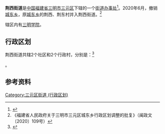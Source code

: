 {{中国乡级行政区|35/04/03/004/000
|景观照片文件名 = 201708 Jingxi, Sanming.jpg
|景观照片描述 = [[三明学院|三明学院]]
|汉语拼音 = 
|其他语言 = 
|其他语言名称 = 
|旧称 = 
|地名出处 = 
|位置图文件名 = 
|位置图描述 = 
|自定义图片= 
|建置时间 = 
|政府驻地 = 
|毗邻 = 
|总面积 = 
|总人口 = 
|总人口年份 = 
|户籍人口 = 
|户籍人口年份 = 
|常住人口 = 
|常住人口年份 = 
|人口密度 = 
|GDP = 
|GDP年份 = 
|邮政编码 = 
|电话区号 = 598
|官方网站 = 
|网站名称 = 
|35/04/03/004/000}}

'''荆西街道'''是[[中华人民共和国|中国]][[福建省|福建省]][[三明市|三明市]][[三元区|三元区]]下辖的一个[[街道办事处|街道办事处]]<ref>{{PRC admin/ref sgc|{{PRC admin/parent|35/04/03/004/000}}}}</ref>。2020年6月，撤销[[城东乡|城东乡]]，原[[城东乡|城东乡]]的荆西、荆东村并入荆西街道。<ref>《福建省人民政府关于三明市三元区城东乡行政区划调整的批复》（闽政文〔2020〕109号）</ref>

辖区内有[[三明学院|三明学院]]。

== 行政区划 ==

荆西街道共辖2个社区和2个行政村，分别是：<ref>{{PRC admin/ref sgc|35/04/04/007/000}}</ref>

{{PRC admin/children|35/04/04/007/000}}。

== 参考资料 ==
{{reflist}}
{{三元区行政区划}}
[[Category:三元区街道_(行政区划)|Category:三元区街道 (行政区划)]]